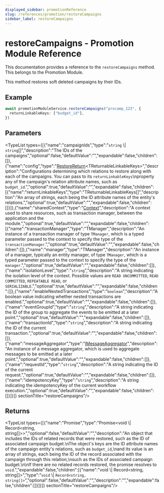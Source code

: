 ```yaml
---
displayed_sidebar: promotionReference
slug: /references/promotion/restoreCampaigns
sidebar_label: restoreCampaigns
---
```



# restoreCampaigns - Promotion Module Reference

This documentation provides a reference to the `restoreCampaigns` method. This belongs to the Promotion Module.

This method restores soft deleted campaigns by their IDs.

## Example

```ts
await promotionModuleService.restoreCampaigns("procamp_123", {
  returnLinkableKeys: ["budget_id"],
})
```

## Parameters

<TypeList types={[{"name":"campaignIds","type":"`string` \\| `string`[]","description":"The IDs of the campaigns","optional":false,"defaultValue":"","expandable":false,"children":[]},{"name":"config","type":"[RestoreReturn](../../interfaces/promotion.RestoreReturn.mdx)&#60;TReturnableLinkableKeys&#62;","description":"Configurations determining which relations to restore along with each of the campaigns. You can pass to its `returnLinkableKeys`\nproperty any of the campaign's relation attribute names, such as `budget_id`.","optional":true,"defaultValue":"","expandable":false,"children":[{"name":"returnLinkableKeys","type":"TReturnableLinkableKeys[]","description":"An array of strings, each being the ID attribute names of the entity's relations.","optional":true,"defaultValue":"","expandable":false,"children":[]}]},{"name":"sharedContext","type":"[Context](../../interfaces/promotion.Context.mdx)","description":"A context used to share resources, such as transaction manager, between the application and the module.","optional":true,"defaultValue":"","expandable":false,"children":[{"name":"transactionManager","type":"TManager","description":"An instance of a transaction manager of type `TManager`, which is a typed parameter passed to the context to specify the type of the `transactionManager`.","optional":true,"defaultValue":"","expandable":false,"children":[]},{"name":"manager","type":"TManager","description":"An instance of a manager, typically an entity manager, of type `TManager`, which is a typed parameter passed to the context to specify the type of the `manager`.","optional":true,"defaultValue":"","expandable":false,"children":[]},{"name":"isolationLevel","type":"`string`","description":"A string indicating the isolation level of the context. Possible values are `READ UNCOMMITTED`, `READ COMMITTED`, `REPEATABLE READ`, or `SERIALIZABLE`.","optional":true,"defaultValue":"","expandable":false,"children":[]},{"name":"enableNestedTransactions","type":"`boolean`","description":"A boolean value indicating whether nested transactions are enabled.","optional":true,"defaultValue":"","expandable":false,"children":[]},{"name":"eventGroupId","type":"`string`","description":"A string indicating the ID of the group to aggregate the events to be emitted at a later point.","optional":true,"defaultValue":"","expandable":false,"children":[]},{"name":"transactionId","type":"`string`","description":"A string indicating the ID of the current transaction.","optional":true,"defaultValue":"","expandable":false,"children":[]},{"name":"messageAggregator","type":"[IMessageAggregator](../../interfaces/promotion.IMessageAggregator.mdx)","description":"An instance of a message aggregator, which is used to aggregate messages to be emitted at a later point.","optional":true,"defaultValue":"","expandable":false,"children":[]},{"name":"requestId","type":"`string`","description":"A string indicating the ID of the current request.","optional":true,"defaultValue":"","expandable":false,"children":[]},{"name":"idempotencyKey","type":"`string`","description":"A string indicating the idempotencyKey of the current workflow execution.","optional":true,"defaultValue":"","expandable":false,"children":[]}]}]}  sectionTitle="restoreCampaigns"/>

## Returns

<TypeList types={[{"name":"Promise","type":"Promise&#60;void \\| Record&#60;string, string[]&#62;&#62;","optional":false,"defaultValue":"","description":"An object that includes the IDs of related records that were restored, such as the ID of associated campaign budget.\nThe object's keys are the ID attribute names of the campaign entity's relations, such as `budget_id`,\nand its value is an array of strings, each being the ID of the record associated with the campaign through this relation,\nsuch as the IDs of associated campaign budget.\n\nIf there are no related records restored, the promise resolves to `void`.","expandable":false,"children":[{"name":"void \\| Record&#60;string, string[]&#62;","type":"`void` \\| `Record<string, string[]>`","optional":false,"defaultValue":"","description":"","expandable":false,"children":[]}]}]}  sectionTitle="restoreCampaigns"/>
